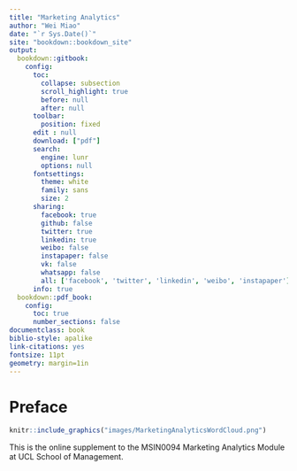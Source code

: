```yaml
---
title: "Marketing Analytics"
author: "Wei Miao"
date: "`r Sys.Date()`"
site: "bookdown::bookdown_site"
output:
  bookdown::gitbook: 
    config:
      toc:
        collapse: subsection
        scroll_highlight: true
        before: null
        after: null
      toolbar:
        position: fixed
      edit : null
      download: ["pdf"]
      search:
        engine: lunr
        options: null
      fontsettings:
        theme: white
        family: sans
        size: 2
      sharing:
        facebook: true
        github: false
        twitter: true
        linkedin: true
        weibo: false
        instapaper: false
        vk: false
        whatsapp: false
        all: ['facebook', 'twitter', 'linkedin', 'weibo', 'instapaper']
      info: true
  bookdown::pdf_book:
    config:
      toc: true
      number_sections: false
documentclass: book
biblio-style: apalike
link-citations: yes
fontsize: 11pt
geometry: margin=1in
---
```


# Preface

```r
knitr::include_graphics("images/MarketingAnalyticsWordCloud.png")
```

This is the online supplement to the MSIN0094 Marketing Analytics Module at UCL School of Management.

